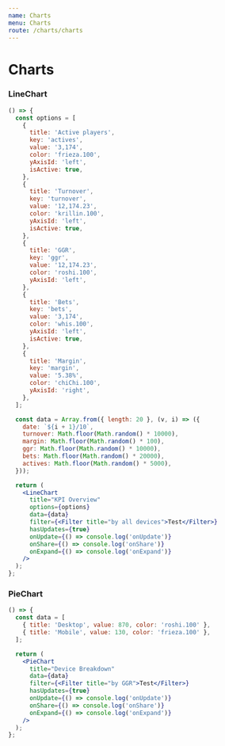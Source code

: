 ```yaml
---
name: Charts
menu: Charts
route: /charts/charts
---
```


# Charts

### LineChart

```jsx react-live
() => {
  const options = [
    {
      title: 'Active players',
      key: 'actives',
      value: '3,174',
      color: 'frieza.100',
      yAxisId: 'left',
      isActive: true,
    },
    {
      title: 'Turnover',
      key: 'turnover',
      value: '12,174.23',
      color: 'krillin.100',
      yAxisId: 'left',
      isActive: true,
    },
    {
      title: 'GGR',
      key: 'ggr',
      value: '12,174.23',
      color: 'roshi.100',
      yAxisId: 'left',
    },
    {
      title: 'Bets',
      key: 'bets',
      value: '3,174',
      color: 'whis.100',
      yAxisId: 'left',
      isActive: true,
    },
    {
      title: 'Margin',
      key: 'margin',
      value: '5.38%',
      color: 'chiChi.100',
      yAxisId: 'right',
    },
  ];

  const data = Array.from({ length: 20 }, (v, i) => ({
    date: `${i + 1}/10`,
    turnover: Math.floor(Math.random() * 10000),
    margin: Math.floor(Math.random() * 100),
    ggr: Math.floor(Math.random() * 10000),
    bets: Math.floor(Math.random() * 20000),
    actives: Math.floor(Math.random() * 5000),
  }));

  return (
    <LineChart
      title="KPI Overview"
      options={options}
      data={data}
      filter={<Filter title="by all devices">Test</Filter>}
      hasUpdates={true}
      onUpdate={() => console.log('onUpdate')}
      onShare={() => console.log('onShare')}
      onExpand={() => console.log('onExpand')}
    />
  );
};
```

### PieChart

```jsx react-live
() => {
  const data = [
    { title: 'Desktop', value: 870, color: 'roshi.100' },
    { title: 'Mobile', value: 130, color: 'frieza.100' },
  ];

  return (
    <PieChart
      title="Device Breakdown"
      data={data}
      filter={<Filter title="by GGR">Test</Filter>}
      hasUpdates={true}
      onUpdate={() => console.log('onUpdate')}
      onShare={() => console.log('onShare')}
      onExpand={() => console.log('onExpand')}
    />
  );
};
```
